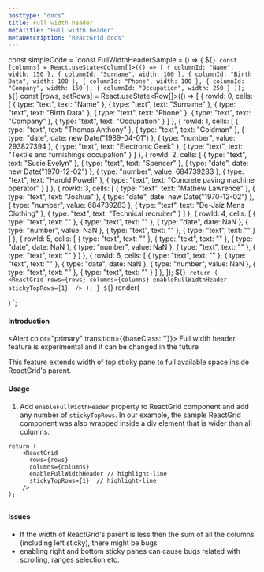 ```yaml
---
posttype: "docs"
title: Full width header
metaTitle: "Full width header"
metaDescription: "ReactGrid docs"
---
```

const simpleCode = `const FullWidthHeaderSample = () => {
    ${``}
  const [columns] = React.useState<Column[]>(() => [
    { columnId: "Name", width: 150 },
    { columnId: "Surname", width: 100 },
    { columnId: "Birth Data", width: 100 },
    { columnId: "Phone", width: 100 },
    { columnId: "Company", width: 150 },
    { columnId: "Occupation", width: 250 }
  ]);
  ${``}
  const [rows, setRows] = React.useState<Row[]>(() => [
    {
      rowId: 0,
      cells: [
        { type: "text", text: "Name" },
        { type: "text", text: "Surname" },
        { type: "text", text: "Birth Data" },
        { type: "text", text: "Phone" },
        { type: "text", text: "Company" },
        { type: "text", text: "Occupation" }
      ]
    },
    {
      rowId: 1,
      cells: [
        { type: "text", text: "Thomas Anthony" },
        { type: "text", text: "Goldman" },
        { type: "date", date: new Date("1989-04-01") },
        { type: "number", value: 293827394 },
        { type: "text", text: "Electronic Geek" },
        { type: "text", text: "Textile and furnishings occupation" }
      ]
    },
    {
      rowId: 2,
      cells: [
        { type: "text", text: "Susie Evelyn" },
        { type: "text", text: "Spencer" },
        { type: "date", date: new Date("1970-12-02") },
        { type: "number", value: 684739283 },
        { type: "text", text: "Harold Powell" },
        { type: "text", text: "Concrete paving machine operator" }
      ]
    },
    {
      rowId: 3,
      cells: [
        { type: "text", text: "Mathew Lawrence" },
        { type: "text", text: "Joshua" },
        { type: "date", date: new Date("1970-12-02") },
        { type: "number", value: 684739283 },
        { type: "text", text: "De-Jaiz Mens Clothing" },
        { type: "text", text: "Technical recruiter" }
      ]
    },
    {
      rowId: 4,
      cells: [
        { type: "text", text: "" },
        { type: "text", text: "" },
        { type: "date", date: NaN },
        { type: "number", value: NaN },
        { type: "text", text: "" },
        { type: "text", text: "" }
      ]
    },
    {
      rowId: 5,
      cells: [
        { type: "text", text: "" },
        { type: "text", text: "" },
        { type: "date", date: NaN },
        { type: "number", value: NaN },
        { type: "text", text: "" },
        { type: "text", text: "" }
      ]
    },
    {
      rowId: 6,
      cells: [
        { type: "text", text: "" },
        { type: "text", text: "" },
        { type: "date", date: NaN },
        { type: "number", value: NaN },
        { type: "text", text: "" },
        { type: "text", text: "" }
      ]
    },
  ]);
  ${``}
  return (
    <ReactGrid
      rows={rows}
      columns={columns}
      enableFullWidthHeader
      stickyTopRows={1} 
    />
  );
}
${``}
render(
  <div style={{width: '1200px', height: '200px'}}>
    <FullWidthHeaderSample/>
  </div>
)
`;

#### Introduction

<Alert color="primary" transition={{baseClass: ''}}>
	<i class="fas fa-exclamation-circle pr-3"></i>
	Full width header feature is experimental and it can be changed in the future
</Alert>

This feature extends width of top sticky pane to full available space inside ReactGrid's parent. 

#### Usage

1. Add `enableFullWidthHeader` property to ReactGrid component and add any number of `stickyTopRows`. In our example, the sample
ReactGrid component was also wrapped inside a div element that is wider than all columns. 

```tsx
return (
    <ReactGrid
      rows={rows}
      columns={columns}
      enableFullWidthHeader // highlight-line
      stickyTopRows={1}  // highlight-line
    />
);

```

<LiveCode 
  code={simpleCode}
  title='Full width header demo'
  noInline={true}
/> 

## 
#### Issues

- If the width of ReactGrid's parent is less then the sum of all the columns (including left sticky), there might be bugs
- enabling right and bottom sticky panes can cause bugs related with scrolling, ranges selection etc.